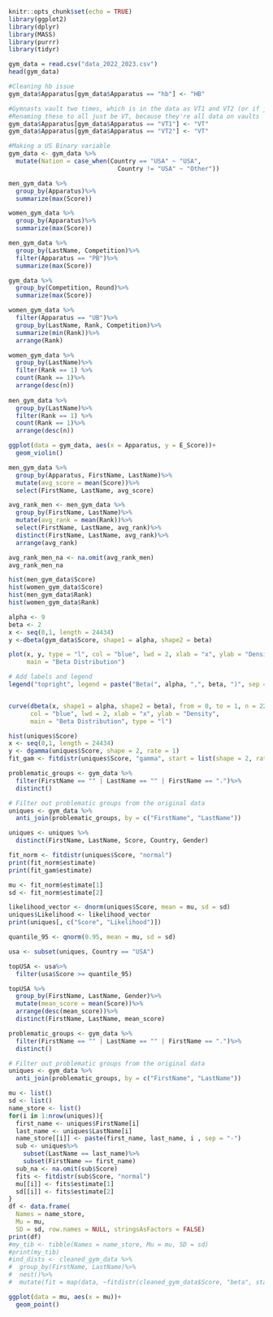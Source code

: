 

```r
knitr::opts_chunk$set(echo = TRUE)
library(ggplot2)
library(dplyr)
library(MASS)
library(purrr)
library(tidyr)
```

```r
gym_data = read.csv("data_2022_2023.csv")
head(gym_data)
```

```r
#Cleaning hb issue
gym_data$Apparatus[gym_data$Apparatus == "hb"] <- "HB"
```

```r
#Gymnasts vault two times, which is in the data as VT1 and VT2 (or if just once VT)
#Renaming these to all just be VT, because they're all data on vaults
gym_data$Apparatus[gym_data$Apparatus == "VT1"] <- "VT"
gym_data$Apparatus[gym_data$Apparatus == "VT2"] <- "VT"

#Making a US Binary variable
gym_data <- gym_data %>%
  mutate(Nation = case_when(Country == "USA" ~ "USA",
                              Country != "USA" ~ "Other"))
```

```r
men_gym_data %>%
  group_by(Apparatus)%>%
  summarize(max(Score))

women_gym_data %>%
  group_by(Apparatus)%>%
  summarize(max(Score))
```

```r
men_gym_data %>%
  group_by(LastName, Competition)%>%
  filter(Apparatus == "PB")%>%
  summarize(max(Score))
```
```r
gym_data %>%
  group_by(Competition, Round)%>%
  summarize(max(Score))
```
```r
women_gym_data %>%
  filter(Apparatus == "UB")%>%
  group_by(LastName, Rank, Competition)%>%
  summarize(min(Rank))%>%
  arrange(Rank)

women_gym_data %>%
  group_by(LastName)%>%
  filter(Rank == 1) %>%
  count(Rank == 1)%>%
  arrange(desc(n))
  
men_gym_data %>%
  group_by(LastName)%>%
  filter(Rank == 1) %>%
  count(Rank == 1)%>%
  arrange(desc(n))
```

```r
ggplot(data = gym_data, aes(x = Apparatus, y = E_Score))+
  geom_violin()
```

```r
men_gym_data %>%
  group_by(Apparatus, FirstName, LastName)%>%
  mutate(avg_score = mean(Score))%>%
  select(FirstName, LastName, avg_score)

avg_rank_men <- men_gym_data %>%
  group_by(FirstName, LastName)%>%
  mutate(avg_rank = mean(Rank))%>%
  select(FirstName, LastName, avg_rank)%>%
  distinct(FirstName, LastName, avg_rank)%>%
  arrange(avg_rank)

avg_rank_men_na <- na.omit(avg_rank_men)
avg_rank_men_na
```

```r
hist(men_gym_data$Score)
hist(women_gym_data$Score)
hist(men_gym_data$Rank)
hist(women_gym_data$Rank)

```

```r
alpha <- 9
beta <- 2
x <- seq(0,1, length = 24434)
y <-dbeta(gym_data$Score, shape1 = alpha, shape2 = beta)

plot(x, y, type = "l", col = "blue", lwd = 2, xlab = "x", ylab = "Density",
     main = "Beta Distribution")

# Add labels and legend
legend("topright", legend = paste("Beta(", alpha, ",", beta, ")", sep = ""), col = "blue", lwd = 2)


curve(dbeta(x, shape1 = alpha, shape2 = beta), from = 0, to = 1, n = 22842,
      col = "blue", lwd = 2, xlab = "x", ylab = "Density",
      main = "Beta Distribution", type = "l")
```
```r
hist(uniques$Score)
x <- seq(0,1, length = 24434)
y <- dgamma(uniques$Score, shape = 2, rate = 1)
fit_gam <- fitdistr(uniques$Score, "gamma", start = list(shape = 2, rate = 1))
```


```r
problematic_groups <- gym_data %>%
  filter(FirstName == "" | LastName == "" | FirstName == ".")%>%
  distinct()

# Filter out problematic groups from the original data
uniques <- gym_data %>%
  anti_join(problematic_groups, by = c("FirstName", "LastName"))

uniques <- uniques %>%
  distinct(FirstName, LastName, Score, Country, Gender)

fit_norm <- fitdistr(uniques$Score, "normal")
print(fit_norm$estimate)
print(fit_gam$estimate)

mu <- fit_norm$estimate[1]
sd <- fit_norm$estimate[2]

likelihood_vector <- dnorm(uniques$Score, mean = mu, sd = sd)
uniques$Likelihood <- likelihood_vector
print(uniques[, c("Score", "Likelihood")])

quantile_95 <- qnorm(0.95, mean = mu, sd = sd)

usa <- subset(uniques, Country == "USA")

topUSA <- usa%>%
  filter(usa$Score >= quantile_95)

topUSA %>%
  group_by(FirstName, LastName, Gender)%>%
  mutate(mean_score = mean(Score))%>%
  arrange(desc(mean_score))%>%
  distinct(FirstName, LastName, mean_score)
```


```r
problematic_groups <- gym_data %>%
  filter(FirstName == "" | LastName == "" | FirstName == ".")%>%
  distinct()

# Filter out problematic groups from the original data
uniques <- gym_data %>%
  anti_join(problematic_groups, by = c("FirstName", "LastName"))

mu <- list()
sd <- list()
name_store <- list()
for(i in 1:nrow(uniques)){
  first_name <- uniques$FirstName[i]
  last_name <- uniques$LastName[i]
  name_store[[i]] <- paste(first_name, last_name, i , sep = "-")
  sub <- uniques%>%
    subset(LastName == last_name)%>%
    subset(FirstName == first_name)
  sub_na <- na.omit(sub$Score)
  fits <- fitdistr(sub$Score, "normal")
  mu[[i]] <- fits$estimate[1]
  sd[[i]] <- fits$estimate[2]
}
df <- data.frame(
  Names = name_store, 
  Mu = mu, 
  SD = sd, row.names = NULL, stringsAsFactors = FALSE)
print(df)
#my_tib <- tibble(Names = name_store, Mu = mu, SD = sd)
#print(my_tib)
#ind_dists <- cleaned_gym_data %>%
#  group_by(FirstName, LastName)%>%
#  nest()%>%
#  mutate(fit = map(data, ~fitdistr(cleaned_gym_data$Score, "beta", start = list(shape1 = alpha, #shape2 = beta))))
```

```r
ggplot(data = mu, aes(x = mu))+
  geom_point()
```

